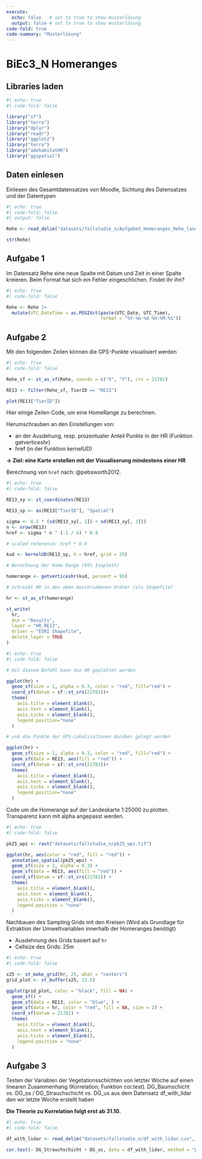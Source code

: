 ```yaml
---
execute:
  echo: false   # set to true to show musterlösung
  output: false # set to true to show musterlösung
code-fold: true
code-summary: "Musterlösung"
---
```


# BiEc3_N Homeranges

## Libraries laden

```r
#| echo: true
#| code-fold: false

library("sf")
library("terra")
library("dplyr")
library("readr")
library("ggplot2")
library("terra")
library("adehabitatHR")
library("ggspatial")
```

## Daten einlesen

Einlesen des Gesamtdatensatzes von Moodle, Sichtung des Datensatzes und der Datentypen

```r
#| echo: true
#| code-fold: false
#| output: false

Rehe <- read_delim("datasets/fallstudie_n/Aufgabe3_Homeranges_Rehe_landforst_20221024.csv", delim = ";")

str(Rehe)
```

## Aufgabe 1

Im Datensatz Rehe eine neue Spalte mit Datum und Zeit in einer Spalte kreieren. Beim Format hat sich ein Fehler eingeschlichen. Findet ihr ihn?

```r
#| echo: true
#| code-fold: false

Rehe <- Rehe |>
  mutate(UTC_DateTime = as.POSIXct(paste(UTC_Date, UTC_Time),
                                   format = "%Y-%m-%d %H:%M:%S"))
```

## Aufgabe 2

Mit den folgenden Zeilen können die GPS-Punkte visualisiert werden

```r
#| echo: true
#| code-fold: false

Rehe_sf <- st_as_sf(Rehe, coords = c("X", "Y"), crs = 21781)

RE13 <- filter(Rehe_sf, TierID == "RE13")

plot(RE13["TierID"])
```

Hier einige Zeilen Code, um eine HomeRange zu berechnen.

Herumschrauben an den Einstellungen von: 

- an der Ausdehung, resp. prozentualer Anteil Punkte in der HR (Funktion getverticeshr) 
- href (in der Funktion kernelUD)

**→ Ziel: eine Karte erstellen mit der Visualiserung mindestens einer HR**

Berechnung von `href` nach: @pebsworth2012.

```r
#| echo: true
#| code-fold: false

RE13_xy <- st_coordinates(RE13)

RE13_sp <- as(RE13["TierID"], "Spatial")

sigma <- 0.5 * (sd(RE13_xy[, 1]) + sd(RE13_xy[, 2]))
n <- nrow(RE13)
href <- sigma * n ^ (-1 / 6) * 0.9

# scaled reference: href * 0.9

kud <- kernelUD(RE13_sp, h = href, grid = 25)

# Berechnung der Home Range (95% Isopleth)

homerange <- getverticeshr(kud, percent = 95)

# Schreibt HR in den oben beschriebenen Ordner (als Shapefile)

hr <- st_as_sf(homerange)

st_write(
  hr,
  dsn = "Results",
  layer = "HR_RE13",
  driver = "ESRI Shapefile",
  delete_layer = TRUE
)
```

```r
#| echo: true
#| code-fold: false

# mit diesem Befehl kann die HR geplottet werden

ggplot(hr) + 
  geom_sf(size = 1, alpha = 0.3, color = "red", fill="red") +
  coord_sf(datum = sf::st_crs(21781))+
  theme(
    axis.title = element_blank(),
    axis.text = element_blank(),
    axis.ticks = element_blank(),
    legend.position="none"
  )

# und die Punkte der GPS-Lokalisationen darüber gelegt werden 

ggplot(hr) + 
  geom_sf(size = 1, alpha = 0.3, color = "red", fill="red") +
  geom_sf(data = RE13, aes(fill = "red")) +
  coord_sf(datum = sf::st_crs(21781))+
  theme(
    axis.title = element_blank(),
    axis.text = element_blank(),
    axis.ticks = element_blank(),
    legend.position="none"
  )
```    

Code um die Homerange auf der Landeskarte 1:25000 zu plotten. Transparenz kann mit alpha angepasst werden.

```r
#| echo: true
#| code-fold: false

pk25_wpz <- rast("datasets/fallstudie_n/pk25_wpz.tif")

ggplot(hr, aes(color = "red", fill = "red")) +
  annotation_spatial(pk25_wpz) +
  geom_sf(size = 1, alpha = 0.3) +
  geom_sf(data = RE13, aes(fill = "red")) +
  coord_sf(datum = sf::st_crs(21781)) +
  theme(
    axis.title = element_blank(),
    axis.text = element_blank(),
    axis.ticks = element_blank(),
    legend.position = "none"
  )
```

Nachbauen des Sampling Grids mit den Kreisen (Wird als Grundlage für Extraktion der Umweltvariablen innerhalb der Homeranges benötigt)

- Ausdehnung des Grids basiert auf `hr`
- Cellsize des Grids: 25m

```r
#| echo: true
#| code-fold: false

x25 <- st_make_grid(hr, 25, what = "centers")
grid_plot <- st_buffer(x25, 12.5)

ggplot(grid_plot, color = "black", fill = NA) +
  geom_sf() +
  geom_sf(data = RE13, color = "blue", ) +
  geom_sf(data = hr, color = "red", fill = NA, size = 2) +
  coord_sf(datum = 21781) +
  theme(
    axis.title = element_blank(),
    axis.text = element_blank(),
    axis.ticks = element_blank(),
    legend.position = "none"
  )
```

## Aufgabe 3

Testen der Variablen der Vegetationsschichten von letzter Woche auf einen linearen Zusammenhang (Korrelation; Funktion cor.test). DG_Baumschicht vs. DG_os / DG_Strauchschicht vs. DG_us aus dem Datensatz df_with_lidar den wir letzte Woche erstellt haben

**Die Theorie zu Korrelation folgt erst ab 31.10.**

```r
#| echo: true
#| code-fold: false

df_with_lidar <- read_delim("datasets/fallstudie_n/df_with_lidar.csv", delim = ";")

cor.test(~ DG_Strauchschicht + DG_us, data = df_with_lidar, method = "pearson")
```
